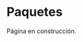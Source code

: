 ```{=latex}
\thispagestyle{primerapagina}
```

# Paquetes

::: {.en-construccion data-latex=""}
Página en construcción.
:::

